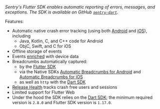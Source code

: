 <Note>

_Sentry's Flutter SDK enables automatic reporting of errors, messages, and exceptions. The SDK is available on GitHub [`sentry-dart`](https://github.com/getsentry/sentry-dart/)._

</Note>

Features:

- Automatic native crash error tracking (using both [Android](/platforms/android/) and [iOS](/platforms/apple/)), including
    - Java, Kotlin, C, and C++ code for Android
    - ObjC, Swift, and C for iOS
- Offline storage of events
- Events [enriched](/platforms/flutter/enriching-events/context/) with device data
- Breadcrumbs automatically captured:
    -  by the [Flutter SDK](/platforms/flutter/enriching-events/breadcrumbs/#automatic-breadcrumbs)
    - via the Native SDKs [Automatic Breadcrumbs for Android](/platforms/android/enriching-events/breadcrumbs/#automatic-breadcrumbs) and [Automatic Breadcrumbs for iOS](/platforms/apple/usage/#sentryautobreadcrumbtrackingintegration)
    - as well as `http` with the [Dart SDK](/platforms/dart/)
- [Release Health](/product/releases/health/) tracks crash free users and sessions
- Limited support for Flutter Web
- Under the hood the SDK relies on the [Dart SDK](/platforms/dart/); the minimum required version is `2.8.0` and Flutter SDK version is `1.17.0`.
